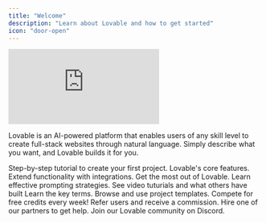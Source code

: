 ```yaml
---
title: "Welcome"
description: "Learn about Lovable and how to get started"
icon: "door-open"
---
```


<iframe
  className="w-full aspect-video rounded-xl"
  src="https://www.youtube.com/embed/xDwR1_vrIg8"
  title="YouTube video player"
  frameBorder="0"
  allow="accelerometer; autoplay; clipboard-write; encrypted-media; gyroscope; picture-in-picture"
  allowFullScreen
></iframe>

Lovable is an AI-powered platform that enables users of any skill level to create full-stack websites through natural language. 
Simply describe what you want, and Lovable builds it for you.

<CardGroup cols="3">
  <Card title="Getting Started" icon="stairs" href="/introduction/getting-started">
    Step-by-step tutorial to create your first project.
  </Card>
  <Card title="Features" icon="toolbox" href="/features">
    Lovable's core features.
  </Card>
  <Card title="Integrations" icon="link" href="/integrations">
    Extend functionality with integrations.
  </Card>
  <Card title="Tips & Tricks" icon="lightbulb" href="/tips-tricks">
    Get the most out of Lovable.
  </Card>
  <Card title="Prompt Engineering" icon="robot" href="/prompting">
    Learn effective prompting strategies.
  </Card>
  <Card title="Use Cases" icon="video" href="/use-case">
    See video tuturials and what others have built
  </Card>
  <Card title="Glossary" icon="bookmark" href="/glossary">
    Learn the key terms.
  </Card>
  <Card title="Templates" icon="copy" href="https://lovable.dev/templates">
    Browse and use project templates.
  </Card>
  <Card title="Launched" icon="rocket" href="https://launched.lovable.app/">
    Compete for free credits every week!
  </Card>
  <Card title="Affiliate program" icon="earth-americas" href="https://lovable.dev/affiliates">
    Refer users and receive a commission.
  </Card>
  <Card title="Partner program" icon="handshake" href="https://lovable.dev/partners">
    Hire one of our partners to get help. 
  </Card>
    <Card title="Community" icon="discord" href="https://discord.gg/lovable-dev">
    Join our Lovable community on Discord.
  </Card>
</CardGroup>